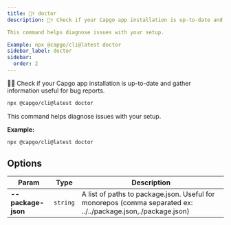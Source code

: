 ```yaml
---
title: 👨‍⚕️ doctor
description: 👨‍⚕️ Check if your Capgo app installation is up-to-date and gather information useful for bug reports.

This command helps diagnose issues with your setup.

Example: npx @capgo/cli@latest doctor
sidebar_label: doctor
sidebar:
  order: 2
---
```


👨‍⚕️ Check if your Capgo app installation is up-to-date and gather information useful for bug reports.

```bash
npx @capgo/cli@latest doctor
```

This command helps diagnose issues with your setup.

**Example:**

```bash
npx @capgo/cli@latest doctor
```

## <a id="options"></a> Options

| Param          | Type          | Description          |
| -------------- | ------------- | -------------------- |
| **--package-json** | <code>string</code> | A list of paths to package.json. Useful for monorepos (comma separated ex: ../../package.json,./package.json) |

